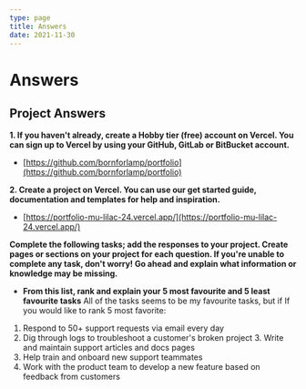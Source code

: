 ```yaml
---
type: page
title: Answers
date: 2021-11-30
---
```


# Answers

## Project Answers

**1. If you haven't already, create a Hobby tier (free) account on Vercel. You can sign up to Vercel by using your GitHub, GitLab or BitBucket account.**
- [https://github.com/bornforlamp/portfolio](https://github.com/bornforlamp/portfolio)

**2. Create a project on Vercel. You can use our get started guide, documentation and templates for help and inspiration.**
- [https://portfolio-mu-lilac-24.vercel.app/](https://portfolio-mu-lilac-24.vercel.app/)

**Complete the following tasks; add the responses to your project. Create pages or sections on your project for each question. If you're unable to complete any task, don't worry! Go ahead and explain what information or knowledge may be missing.**

- **From this list, rank and explain your 5 most favourite and 5 least favourite tasks**
All of the tasks seems to be my favourite tasks, but if If you would like to rank 5 most favorite:
1. Respond to 50+ support requests via email every day
2. Dig through logs to troubleshoot a customer's broken project 3. Write and maintain support articles and docs pages
4. Help train and onboard new support teammates
5. Work with the product team to develop a new feature based on feedback from customers
